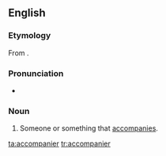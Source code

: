 ==English==
===Etymology===
From {{suffix|accompany|er}}.

===Pronunciation===
*{{a|UK}} {{IPA|/əˈkʌmp(ə)nɪə/}}

===Noun===
{{en-noun}}

# Someone or something that [[accompany|accompanies]].

[[ta:accompanier]]
[[tr:accompanier]]